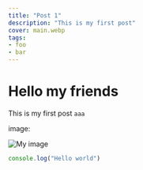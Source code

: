 ```yaml
---
title: "Post 1"
description: "This is my first post"
cover: main.webp
tags:
- foo
- bar
---
```


# Hello my friends

This is my first post `aaa`

image:

![My image](main.webp)

```js
console.log("Hello world")
```
